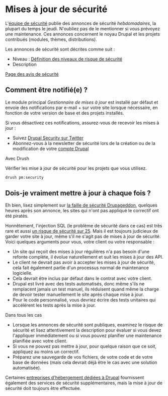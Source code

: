 # Mises à jour de sécurité

L'[équipe de sécurité](https://www.drupal.org/drupal-security-team/general-information) publie des annonces de sécurité _hebdomadaires_, la plupart du temps le jeudi.
N'oubliez pas de le mentionner si vous prévoyez une maintenance.
Ces annonces concernent le noyau Drupal et les projets contribués (modules, thèmes, distributions).

Les annonces de sécurité sont décrites comme suit :

*   Niveau : [Définition des niveaux de risque de sécurité](https://www.drupal.org/drupal-security-team/security-risk-levels-defined)
*   Description

[Page des avis de sécurité](https://www.drupal.org/security)

## Comment être notifié(e) ?

Le module principal _Gestionnaire de mises à jour_ est installé par défaut et envoie des notifications par e-mail + sur votre site lorsque nécessaire, en fonction de votre version de base et des projets installés.

Si vous désactivez ces notifications, assurez-vous de recevoir les mises à jour :

*   Suivez [Drupal Security sur Twitter](https://twitter.com/drupalsecurity)
*   Abonnez-vous à la newsletter de sécurité lors de la création ou de la modification de votre [compte Drupal](https://www.drupal.org/user/register)

Avec Drush

Vérifier les mise à jour de sécurité pour les projets que vous utilisez.

```bash
drush pm:security
```

## Dois-je vraiment mettre à jour à chaque fois ?

Eh bien, lisez simplement sur [la faille de sécurité Drupageddon](https://www.drupal.org/drupalsa05FAQ), quelques heures après son annonce, les sites qui n'ont pas appliqué le correctif ont été piratés.

Honnêtement, l'injection SQL (le problème de sécurité dans ce cas) est très rare et aussi [un risque de sécurité sur 25](https://www.drupal.org/SA-CORE-2014-005).
Mais il est toujours judicieux de garder votre site à jour, même s'il ne s'agit pas de mises à jour de sécurité. Voici quelques arguments pour vous, votre client ou votre responsable :

*   Un site qui reçoit des mises à jour régulières n'a pas besoin d'une refonte complète, il évolue naturellement et suit les mises à jour des API.
*   Le client ne devrait pas avoir à accepter les mises à jour de sécurité, cela fait également partie d'un processus normal de maintenance logicielle.
*   Cela devrait être inclus par défaut dans le contrat avec votre client.
*   Drupal est livré avec des tests automatisés, donc même s'ils ne remplacent jamais un test manuel, ils réduisent quand même la charge de devoir tester manuellement le site après chaque mise à jour.
*   Pour le code personnalisé, vous devriez écrire des tests unitaires qui accélèrent les tests après la mise à jour.

Dans tous les cas

*   Lorsque les annonces de sécurité sont publiques, examinez le risque de sécurité et lisez attentivement la description pour évaluer si vous devez l'appliquer immédiatement ou si vous pouvez planifier une maintenance planifiée avec votre client.
*   Si vous ne pouvez pas mettre à jour, pour quelque raison que ce soit, appliquez au moins un correctif.
*   Préparez une sauvegarde de vos fichiers, de votre code et de votre base de données (mais cela devrait déjà être le cas avec une solution automatisée).

Certaines [entreprises d'hébergement dédiées à Drupal](/deploy/drupal-hosting-for-evaluation-and-production) fournissent également des services de sécurité supplémentaires, mais la mise à jour de sécurité doit toujours être effectuée.
